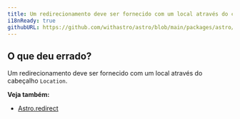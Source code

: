 ```yaml
---
title: Um redirecionamento deve ser fornecido com um local através do cabeçalho Location.
i18nReady: true
githubURL: https://github.com/withastro/astro/blob/main/packages/astro/src/core/errors/errors-data.ts
---
```


## O que deu errado?
Um redirecionamento deve ser fornecido com um local através do cabeçalho `Location`.

**Veja também:**
-  [Astro.redirect](/pt-br/reference/api-reference/#astroredirect)
